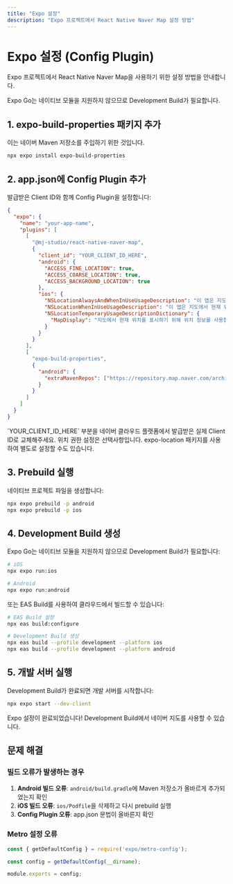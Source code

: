 ```yaml
---
title: "Expo 설정"
description: "Expo 프로젝트에서 React Native Naver Map 설정 방법"
---
```



# Expo 설정 (Config Plugin)

Expo 프로젝트에서 React Native Naver Map을 사용하기 위한 설정 방법을 안내합니다.

<Callout type="warn">
Expo Go는 네이티브 모듈을 지원하지 않으므로 Development Build가 필요합니다.
</Callout>

## 1. expo-build-properties 패키지 추가

이는 네이버 Maven 저장소를 주입하기 위한 것입니다.

```bash
npx expo install expo-build-properties
```

## 2. app.json에 Config Plugin 추가

발급받은 Client ID와 함께 Config Plugin을 설정합니다:

```json title="app.json"
{
  "expo": {
    "name": "your-app-name",
    "plugins": [
      [
        "@mj-studio/react-native-naver-map",
        {
          "client_id": "YOUR_CLIENT_ID_HERE",
          "android": {
            "ACCESS_FINE_LOCATION": true,
            "ACCESS_COARSE_LOCATION": true,
            "ACCESS_BACKGROUND_LOCATION": true
          },
          "ios": {
            "NSLocationAlwaysAndWhenInUseUsageDescription": "이 앱은 지도에서 현재 위치를 표시하기 위해 위치 정보를 사용합니다.",
            "NSLocationWhenInUseUsageDescription": "이 앱은 지도에서 현재 위치를 표시하기 위해 위치 정보를 사용합니다.",
            "NSLocationTemporaryUsageDescriptionDictionary": {
              "MapDisplay": "지도에서 현재 위치를 표시하기 위해 위치 정보를 사용합니다."
            }
          }
        }
      ],
      [
        "expo-build-properties",
        {
          "android": {
            "extraMavenRepos": ["https://repository.map.naver.com/archive/maven"]
          }
        }
      ]
    ]
  }
}
```

<Callout type="warn">
`YOUR_CLIENT_ID_HERE` 부분을 네이버 클라우드 플랫폼에서 발급받은 실제 Client ID로 교체해주세요.
</Callout>

<Callout type="info">
위치 권한 설정은 선택사항입니다. expo-location 패키지를 사용하여 별도로 설정할 수도 있습니다.
</Callout>

## 3. Prebuild 실행

네이티브 프로젝트 파일을 생성합니다:

```bash
npx expo prebuild -p android
npx expo prebuild -p ios
```

## 4. Development Build 생성

Expo Go는 네이티브 모듈을 지원하지 않으므로 Development Build가 필요합니다:

```bash
# iOS
npx expo run:ios

# Android
npx expo run:android
```

또는 EAS Build를 사용하여 클라우드에서 빌드할 수 있습니다:

```bash
# EAS Build 설정
npx eas build:configure

# Development Build 생성
npx eas build --profile development --platform ios
npx eas build --profile development --platform android
```

## 5. 개발 서버 실행

Development Build가 완료되면 개발 서버를 시작합니다:

```bash
npx expo start --dev-client
```

<Callout type="success">
Expo 설정이 완료되었습니다! Development Build에서 네이버 지도를 사용할 수 있습니다.
</Callout>

## 문제 해결

### 빌드 오류가 발생하는 경우

1. **Android 빌드 오류**: `android/build.gradle`에 Maven 저장소가 올바르게 추가되었는지 확인
2. **iOS 빌드 오류**: `ios/Podfile`을 삭제하고 다시 prebuild 실행
3. **Config Plugin 오류**: app.json 문법이 올바른지 확인

### Metro 설정 오류

```javascript title="metro.config.js"
const { getDefaultConfig } = require('expo/metro-config');

const config = getDefaultConfig(__dirname);

module.exports = config;
```